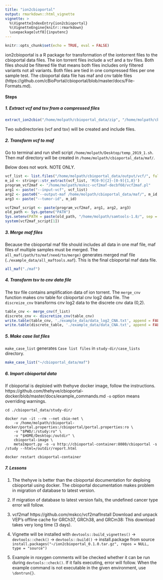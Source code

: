 ```yaml
---
title: "ion2cbioportal"
output: rmarkdown::html_vignette
vignette: >
  %\VignetteIndexEntry{ion2cbioportal}
  %\VignetteEngine{knitr::rmarkdown}
  \usepackage[utf8]{inputenc}
---
```


```r
knitr::opts_chunk$set(echo = TRUE, eval = FALSE)
```

ion2cbioportal is a R package for transformation of the iontorrent files to the cbioportal data files. The ion torrent files include a vcf and a tsv files. Both files should be filtered file that means both files includes only filtered variants not all variants. Both files are tied in one compressed files per one sample test. The cbioportal data file has maf and cnv table files (https://github.com/cBioPortal/cbioportal/blob/master/docs/File-Formats.md).

#### Steps  

##### 1. Extract vcf and tsv from a compressed files  
```r
extract_ion2cbio("/home/molpath/cbioportal_data/zip", "/home/molpath/cbioportal_data/output")
```

Two subdirectories (vcf and tsv) will be created and include files.  

##### 2. Transform vcf to maf  

Go to terminal and run shell script `/home/molpath/Desktop/temp_2019_1.sh`. Then maf directory will be created in `/home/molpath/cbioportal_data/maf/`.  

Below does not work. NOTE ONLY.

```r
vcf_list <- list.files("/home/molpath/cbioportal_data/output/vcf/", full.names = TRUE)
m_id <- stringr::str_extract(vcf_list, 'M[0-9]{2}-[0-9]{1,8}')
program_vcf2maf <- "/home/molpath/mskcc-vcf2maf-decbf60/vcf2maf.pl"
arg1 <- paste("--input-vcf", vcf_list)
arg2 <- paste0("--output-maf /home/molpath/cbioportal_data/maf/", m_id, ".maf")
arg3 <- paste("--tumor-id", m_id)

vcf2maf_script <- paste(program_vcf2maf, arg1, arg2, arg3)
old_path <- Sys.getenv("PATH")
Sys.setenv(PATH = paste(old_path, "/home/molpath/samtools-1.8/", sep = ":"))
system(vcf2maf_script[1]) 
```


##### 3. Merge maf files  

Because the cbioportal maf file should includes all data in one maf file, maf files of multiple samples must be merged. The `all_maf(/path/to/maf/need/to/merge)` generates merged maf file (`./example_data/all_maftools.maf`). This is the final cbioportal maf data file.  

```r
all_maf("./maf")
```


##### 4. Transform tsv to cnv data file  

The tsv file contains amplification data of ion torrent. The `merge_cnv` function makes cnv table for cbioportal cnv log2 data file. The `discreize_cnv` transforms cnv log2 data to the discrete cnv data (0,2).

```r
table_cnv <- merge_cnv(f_list)
discrete_cnv <- discretize_cnv(table_cnv)
write.table(table_cnv, './example_data/data_log2_CNA.txt', append = FALSE, quote = FALSE, sep = "\t", na = "NA", dec = ".", col.names = TRUE, row.names = FALSE)
write.table(discrete_table, './example_data/data_CNA.txt', append = FALSE, quote = FALSE, sep = "\t", na = "NA", dec = ".", col.names = TRUE, row.names = FALSE)
```

##### 5. Make case list files  

`make_case_list` generates `Case list files` in `study-dir/case_lists` directory.  

```r
make_case_list("~/cbioportal_data/maf")
```

##### 6. Import cbioportal data  

If cbioportal is deploied with thehyve docker image, follow the instructions. https://github.com/thehyve/cbioportal-docker/blob/master/docs/example_commands.md `-o` option means overriding warnings.  


```{}
cd ./cbioportal_data/study-dir/

docker run -it --rm --net cbio-net \
    -v /home/molpath/cbioportal-docker/portal.properties:/cbioportal/portal.properties:ro \
    -v "$PWD/:/study:ro" \
    -v "$HOME/Desktop:/outdir" \
    cbioportal-image \
    metaImport.py -o -u http://cbioportal-container:8080/cbioportal -s /study --html=/outdir/report.html

docker restart cbioportal-container
```

##### 7. Lessons  

1. The thehyve is better than the cbioportal documentation for deploing cbioportal using docker. The cbioportal documentation makes problem in migration of database to latest version.  

2. If migration of database to latest version fails, the undefined cancer type error will follow.  

3. vcf2maf https://github.com/mskcc/vcf2mafInstall 
Download and unpack VEP's offline cache for GRCh37, GRCh38, and GRCm38: This download takes very long time (3 days).  

4. Vignette will be installed with `devtools::build_vignettes()` -> `devtools::check()` -> `devtools::build()` -> install.package from source `install.packages("~/ion2cbioportal_0.1.0.tar.gz", repos = NULL, type = "source")`

5. Example in roxygen comments will be checked whether it can be run during `devtools::check()`. If it fails executing, error will follow. When the example command is not executable in the given environment, use `\dontrun{}`.  